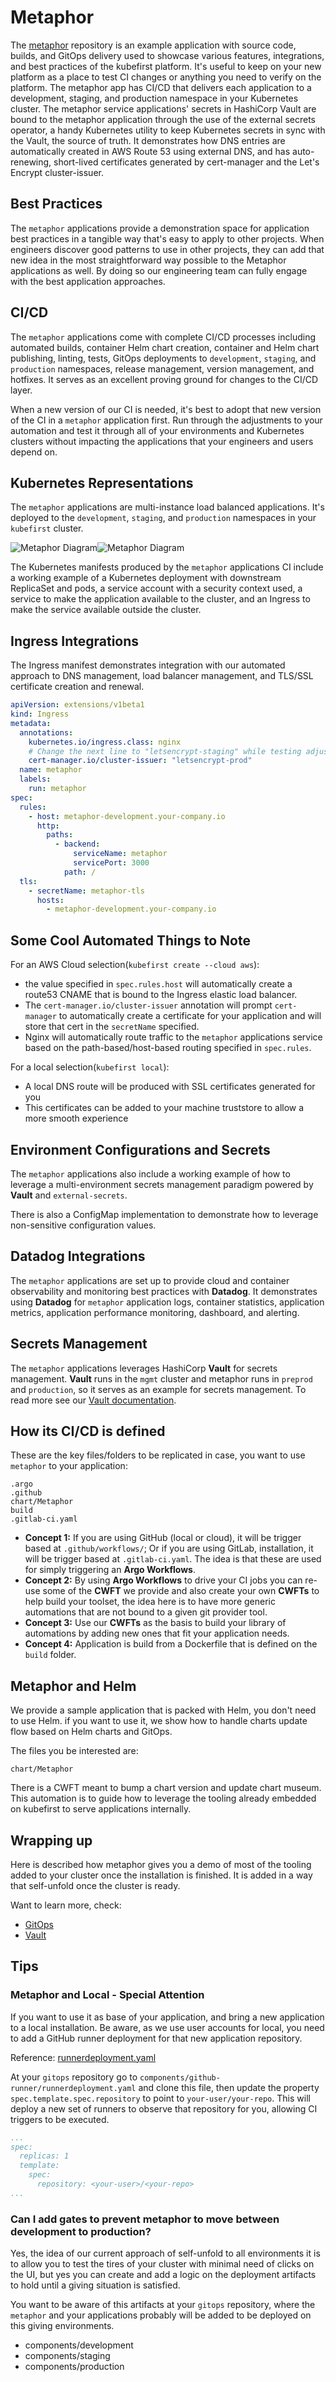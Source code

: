 
# Metaphor

The [metaphor](https://github.com/kubefirst/metaphor-template) repository is an example application with source code, builds, and GitOps delivery used to showcase various features, integrations, and best practices of the kubefirst platform. It's useful to keep on your new platform as a place to test CI changes or anything you need to verify on the platform. The metaphor app has CI/CD that delivers each application to a development, staging, and production namespace in your Kubernetes cluster. The metaphor service applications' secrets in HashiCorp Vault are bound to the metaphor application through the use of the external secrets operator, a handy Kubernetes utility to keep Kubernetes secrets in sync with the Vault, the source of truth. It demonstrates how DNS entries are automatically created in AWS Route 53 using external DNS, and has auto-renewing, short-lived certificates generated by cert-manager and the Let's Encrypt cluster-issuer.

## Best Practices

The `metaphor` applications provide a demonstration space for application best practices in a tangible way that's easy to apply to other projects. When engineers discover good patterns to use in other projects, they can add that new idea in the most straightforward way possible to the Metaphor applications as well. By doing so our engineering team can fully engage with the best application approaches.

## CI/CD

The `metaphor` applications come with complete CI/CD processes including automated builds, container Helm chart creation, container and Helm chart publishing, linting, tests, GitOps deployments to `development`, `staging`, and `production` namespaces, release management, version management, and hotfixes. It serves as an excellent proving ground for changes to the CI/CD layer.

When a new version of our CI is needed, it's best to adopt that new version of the CI in a `metaphor` application first. Run through the adjustments to your automation and test it through all of your environments and Kubernetes clusters without impacting the applications that your engineers and users depend on.

## Kubernetes Representations

The `metaphor` applications are multi-instance load balanced applications. It's deployed to the `development`, `staging`, and `production` namespaces in your `kubefirst` cluster.

![Metaphor Diagram](../img/metaphor/metaphor-diagram-light.png#light-mode)![Metaphor Diagram](../img/metaphor/metaphor-diagram-dark.png#dark-mode)

The Kubernetes manifests produced by the `metaphor` applications CI include a working example of a Kubernetes deployment with downstream ReplicaSet and pods, a service account with a security context used, a service to make the application available to the cluster, and an Ingress to make the service available outside the cluster.

## Ingress Integrations

The Ingress manifest demonstrates integration with our automated approach to DNS management, load balancer management, and TLS/SSL certificate creation and renewal.

``` yaml
apiVersion: extensions/v1beta1
kind: Ingress
metadata:
  annotations:
    kubernetes.io/ingress.class: nginx
    # Change the next line to "letsencrypt-staging" while testing adjustments, change to "letsencrypt-prod" after confirming LE certificate was issued
    cert-manager.io/cluster-issuer: "letsencrypt-prod"
  name: metaphor
  labels:
    run: metaphor
spec:
  rules:
    - host: metaphor-development.your-company.io
      http:
        paths:
          - backend:
              serviceName: metaphor
              servicePort: 3000
            path: /
  tls:
    - secretName: metaphor-tls
      hosts:
        - metaphor-development.your-company.io
```

## Some Cool Automated Things to Note

For an AWS Cloud selection(`kubefirst create --cloud aws`):

- the value specified in `spec.rules.host` will automatically create a route53 CNAME that is bound to the Ingress elastic load balancer.
- The `cert-manager.io/cluster-issuer` annotation will prompt `cert-manager` to automatically create a certificate for your application and will store that cert in the `secretName` specified.
- Nginx will automatically route traffic to the `metaphor` applications service based on the path-based/host-based routing specified in `spec.rules`.

For a local selection(`kubefirst local`):

- A local DNS route will be produced with SSL certificates generated for you
- This certificates can be added to your machine truststore to allow a more smooth experience

## Environment Configurations and Secrets

The `metaphor` applications also include a working example of how to leverage a multi-environment secrets management paradigm powered by **Vault** and `external-secrets`.

There is also a ConfigMap implementation to demonstrate how to leverage non-sensitive configuration values.

## Datadog Integrations

The `metaphor` applications are set up to provide cloud and container observability and monitoring best practices with **Datadog**. It demonstrates using **Datadog** for `metaphor` application logs, container statistics, application metrics, application performance monitoring, dashboard, and alerting.

## Secrets Management

The `metaphor` applications leverages HashiCorp **Vault** for secrets management. **Vault** runs in the `mgmt` cluster and metaphor runs in `preprod` and `production`, so it serves as an example for secrets management. To read more see our [Vault documentation](./vault.mdx).

## How its CI/CD is defined

These are the key files/folders to be replicated in case, you want to use `metaphor` to your application:

```shell
.argo
.github
chart/Metaphor
build
.gitlab-ci.yaml
```

- **Concept 1:** If you are using GitHub (local or cloud), it will be trigger based at `.github/workflows/`; Or if you are using GitLab, installation, it will be trigger based at `.gitlab-ci.yaml`. The idea is that these are used for simply triggering an **Argo Workflows**.
- **Concept 2:** By using **Argo Workflows** to drive your CI jobs you can re-use some of the **CWFT** we provide and also create your own **CWFTs** to help build your toolset, the idea here is to have more generic automations that are not bound to a given git provider tool.
- **Concept 3:** Use our **CWFTs** as the basis to build your library of automations by adding new ones that fit your application needs.
- **Concept 4:** Application is build from a Dockerfile that is defined on the `build` folder.

## Metaphor and Helm

We provide a sample application that is packed with Helm, you don't need to use Helm. if you want to use it, we show how to handle charts update flow based on Helm charts and GitOps.

The files you be interested are:

```shell
chart/Metaphor
```

There is a CWFT meant to bump a chart version and update chart museum. This automation is to guide how to leverage the tooling already embedded on kubefirst to serve applications internally.

## Wrapping up

Here is described how metaphor gives you a demo of most of the tooling added to your cluster once the installation is finished. It is added in a way that self-unfold once the cluster is ready.

Want to learn more, check:

- [GitOps](./gitops.mdx)
- [Vault](./vault.mdx)

## Tips

### Metaphor and Local - Special Attention

If you want to use it as base of your application, and bring a new application to a local installation. Be aware, as we use user accounts for local, you need to add a GitHub runner deployment for that new application repository.

Reference: [runnerdeployment.yaml](https://github.com/kubefirst/gitops-template/blob/main/k3d-github/cluster-types/mgmt/components/github-runner/runnerdeployment.yaml)

At your `gitops` repository go to `components/github-runner/runnerdeployment.yaml` and clone this file, then update the property `spec.template.spec.repository` to point to `your-user/your-repo`. This will deploy a new set of runners to observe that repository for you, allowing CI triggers to be executed.

```yaml
...
spec:
  replicas: 1
  template:
    spec:
      repository: <your-user>/<your-repo>
...
```

### Can I add gates to prevent metaphor to move between development to production?

Yes, the idea of our current approach of self-unfold to all environments it is to allow you to test the tires of your cluster with minimal need of clicks on the UI, but yes you can create and add a logic on the deployment artifacts to hold until a giving situation is satisfied.

You want to be aware of this artifacts at your `gitops` repository, where the `metaphor` and your applications probably will be added to be deployed on this giving environments.

- components/development
- components/staging
- components/production
